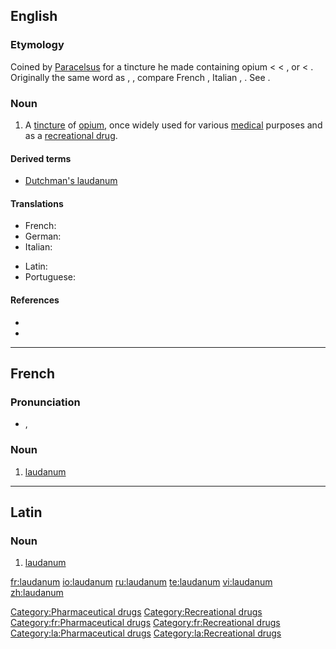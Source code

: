 {{see|Laudanum}}
==English==

===Etymology===
Coined by [[w:Paracelsus|Paracelsus]] for a tincture he made containing opium < {{NL.}} < {{L.}} {{term|laudere||to praise|lang=la}}, or {{term|ladanum||a gum resin|lang=la}} < {{AGr.}} {{term|sc=polytonic|||tr=ladanon|lang=grc}}. Originally the same word as {{term|ladanum}}, {{term|ladbdanum}}, compare French {{term|laudanum|lang=fr}}, Italian {{term|laudano|lang=it}}, {{term|ladano|lang=it}}. See {{term|ladanum}}.

===Noun===
{{en-noun|-}}

# A [[tincture]] of [[opium]], once widely used for various [[medical]] purposes and as a [[recreational drug]].

====Derived terms====
*[[Dutchman's laudanum]]

====Translations====
{{trans-top|the tincture of opium once widely used}}
*French: {{t+|fr|laudanum|m}}
*German: {{t-|de|Laudanum|n}}
*Italian: {{t-|it|laudano|m}}
{{trans-mid}}
*Latin: {{t-|la|laudanum}}
*Portuguese: {{t-|pt|láudano|m}}
{{trans-bottom}}

====References====
*{{R:1913}}
*{{R:Online Etymology Dictionary}}

[[Category:Pharmaceutical drugs]]
[[Category:Recreational drugs]]

----

==French==

===Pronunciation===
*{{IPA|/lɔ.da.nɔm/}}, {{SAMPA|/lO.da.nOm/}}

===Noun===
{{infl|fr|noun}}

# [[#English|laudanum]]

[[Category:fr:Pharmaceutical drugs]]
[[Category:fr:Recreational drugs]]

----

==Latin==

===Noun===
{{infl|la|noun}}

# [[#English|laudanum]]

[[Category:la:Pharmaceutical drugs]]
[[Category:la:Recreational drugs]]

[[fr:laudanum]]
[[io:laudanum]]
[[ru:laudanum]]
[[te:laudanum]]
[[vi:laudanum]]
[[zh:laudanum]]